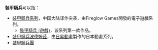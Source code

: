 '''裝甲騎兵'''可以指：

*[[突袭系列|裝甲騎兵系列]]，中国大陆译作突袭，由Fireglow Games開發的電子遊戲系列。
** [[突袭_(游戏)|裝甲騎兵 (遊戲)]]，该系列第一款作品。
*[[裝甲騎兵波德姆茲|裝甲騎兵波德姆茲]]，由[[日昇動畫|日昇動畫]]製作的日本動畫系列。
*[[裝甲騎兵團|裝甲騎兵團]]

{{disambig|Cat=四字消歧義}}